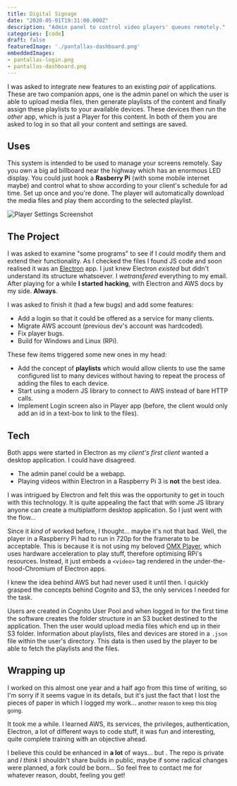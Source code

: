 ```yaml
---
title: Digital Signage
date: "2020-05-01T19:31:00.000Z"
description: "Admin panel to control video players' queues remotely."
categories: [code]
draft: false
featuredImage: './pantallas-dashboard.png'
embeddedImages:
- pantallas-login.png
- pantallas-dashboard.png
---
```



<div className="md:flex flex-row">
  <GatsbyImage image={getImage(props.embeddedImages.image1)} alt="Login Screenshot" className="w-full mr-3 mb-2" />
  <GatsbyImage image={getImage(props.embeddedImages.image2)} alt="Dashboard Screenshot" className="w-full mb-2" />
</div>

I was asked to integrate new features to an existing _pair_ of applications. These are two companion apps, one is the admin panel on which the user is able to upload media files, then generate playlists of the content and finally assign these playlists to your available devices. These devices then run the _other_ app, which is just a Player for this content. In both of them you are asked to log in so that all your content and settings are saved.


## Uses

This system is intended to be used to manage your screens remotely. Say you own a big ad billboard near the highway which has an enormous LED display. You could just hook a **Rasberry Pi** (with some mobile internet maybe) and control what to show according to your client's schedule for ad time. Set up once and you're done. The player will automatically download the media files and play them according to the selected playlist.

![Player Settings Screenshot](./pantallas-player.png)


## The Project

I was asked to examine "some programs" to see if I could modify them and extend their functionality. As I checked the files I found JS code and soon realised it was an [Electron](https://www.electronjs.org/) app. I just knew Electron _existed_ but didn't understand its structure whatsoever. I _wetransfered_ everything to my email. After playing for a while **I started hacking**, with Electron and AWS docs by my side. **Always**.

I was asked to finish it (had a few bugs) and add some features:
- Add a login so that it could be offered as a service for many clients.
- Migrate AWS account (previous dev's account was hardcoded).
- Fix player bugs.
- Build for Windows and Linux (RPi).

These few items triggered some new ones in my head:
- Add the concept of **playlists** which would allow clients to use the same configured list to many devices without having to repeat the process of adding the files to each device.
- Start using a modern JS library to connect to AWS instead of bare HTTP calls.
- Implement Login screen also in Player app (before, the client would only add an id in a text-box to link to the files).


## Tech

Both apps were started in Electron as my _client's first client_ wanted a desktop application. I could have disagreed.
- The admin panel could be a webapp.
- Playing videos within Electron in a Raspberry Pi 3 is **not** the best idea.

I was intrigued by Electron and felt this was the opportunity to get in touch with this technology. It is quite appealing the fact that with some JS library anyone can create a multiplatform desktop application. So I just went with the flow...

Since it _kind_ of worked before, I thought... maybe it's not that bad. Well, the player in a Raspberry Pi had to run in 720p for the framerate to be acceptable. This is because it is not using my beloved <span className="text-red-600"><FaHeart /></span> [OMX Player](https://www.raspberrypi.org/documentation/raspbian/applications/omxplayer.md), which uses hardware acceleration to play stuff, therefore optimising RPi's resources. Instead, it just embeds a `<video>` tag rendered in the under-the-hood-Chromium of Electron apps.

I knew the idea behind AWS but had never used it until then. I quickly grasped the concepts behind Cognito and S3, the only services I needed for the task.

Users are created in Cognito User Pool and when logged in for the first time the software creates the folder structure in an S3 bucket destined to the application. Then the user would upload media files which end up in their S3 folder. Information about playlists, files and devices are stored in a `.json` file within the user's directory. This data is then used by the player to be able to fetch the playlists and the files.


## Wrapping up

I worked on this almost one year and a half ago from this time of writing, so I'm sorry if it seems vague in its details, but it's just the fact that I lost the pieces of paper in which I logged my work... <small>another reason to keep this blog going</small>. 

It took me a while. I learned AWS, its services, the privileges, authentication, Electron, a lot of different ways to code stuff, it was fun and interesting, quite complete training with an objective ahead. 

I believe this could be enhanced in **a lot** of ways... but <FaClock />. The repo is private and _I think_ I shouldn't share builds in public, maybe if some radical changes were planned, a fork <GoRepoForked /> could be born... So feel free to contact me for whatever reason, doubt, feeling you get!